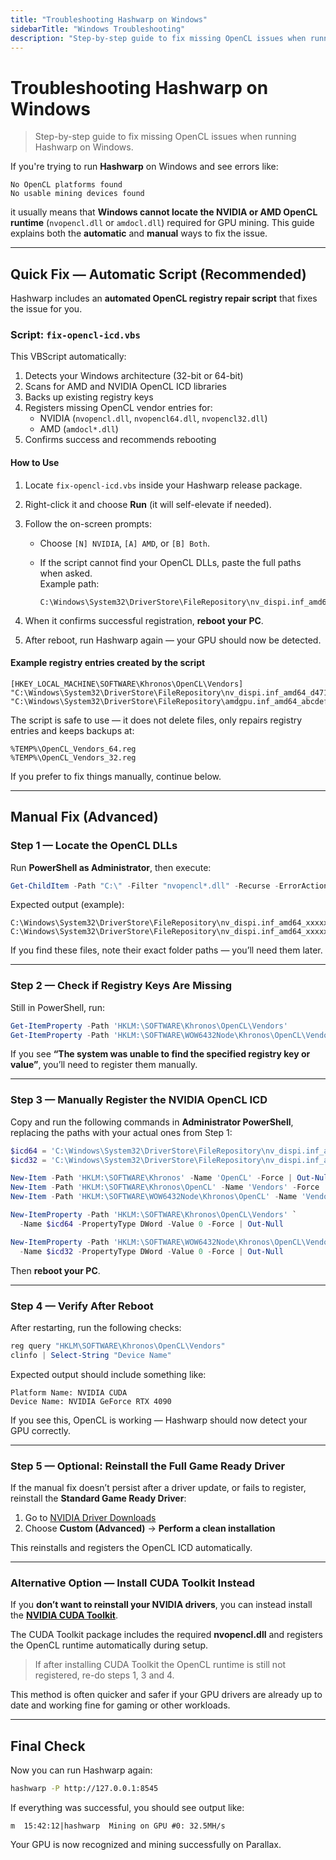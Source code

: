 ```yaml
---
title: "Troubleshooting Hashwarp on Windows"
sidebarTitle: "Windows Troubleshooting"
description: "Step-by-step guide to fix missing OpenCL issues when running Hashwarp on Windows."
---
```


# Troubleshooting Hashwarp on Windows

> Step-by-step guide to fix missing OpenCL issues when running Hashwarp on Windows.

If you're trying to run **Hashwarp** on Windows and see errors like:

```
No OpenCL platforms found
No usable mining devices found
```

it usually means that **Windows cannot locate the NVIDIA or AMD OpenCL runtime** (`nvopencl.dll` or `amdocl.dll`) required for GPU mining. This guide explains both the **automatic** and **manual** ways to fix the issue.

---

## Quick Fix — Automatic Script (Recommended)

Hashwarp includes an **automated OpenCL registry repair script** that fixes the issue for you.

### Script: `fix-opencl-icd.vbs`

This VBScript automatically:

1. Detects your Windows architecture (32-bit or 64-bit)
2. Scans for AMD and NVIDIA OpenCL ICD libraries
3. Backs up existing registry keys
4. Registers missing OpenCL vendor entries for:
   - NVIDIA (`nvopencl.dll`, `nvopencl64.dll`, `nvopencl32.dll`)
   - AMD (`amdocl*.dll`)
5. Confirms success and recommends rebooting

#### How to Use

1. Locate `fix-opencl-icd.vbs` inside your Hashwarp release package.  
2. Right-click it and choose **Run** (it will self-elevate if needed).  
3. Follow the on-screen prompts:
   - Choose `[N] NVIDIA`, `[A] AMD`, or `[B] Both`.
   - If the script cannot find your OpenCL DLLs, paste the full paths when asked.  
     Example path:

     ```
     C:\Windows\System32\DriverStore\FileRepository\nv_dispi.inf_amd64_xxxxx\nvopencl64.dll
     ```

4. When it confirms successful registration, **reboot your PC**.
5. After reboot, run Hashwarp again — your GPU should now be detected.

#### Example registry entries created by the script

```
[HKEY_LOCAL_MACHINE\SOFTWARE\Khronos\OpenCL\Vendors]
"C:\Windows\System32\DriverStore\FileRepository\nv_dispi.inf_amd64_d471cab2f241c3c2\nvopencl64.dll"=dword:00000000
"C:\Windows\System32\DriverStore\FileRepository\amdgpu.inf_amd64_abcdef1234567890\amdocl64.dll"=dword:00000000
```

The script is safe to use — it does not delete files, only repairs registry entries and keeps backups at:

```
%TEMP%\OpenCL_Vendors_64.reg
%TEMP%\OpenCL_Vendors_32.reg
```

If you prefer to fix things manually, continue below.

---

## Manual Fix (Advanced)

### Step 1 — Locate the OpenCL DLLs

Run **PowerShell as Administrator**, then execute:

```powershell  theme={null}
Get-ChildItem -Path "C:\" -Filter "nvopencl*.dll" -Recurse -ErrorAction SilentlyContinue
```

Expected output (example):

```
C:\Windows\System32\DriverStore\FileRepository\nv_dispi.inf_amd64_xxxxx\nvopencl64.dll
C:\Windows\System32\DriverStore\FileRepository\nv_dispi.inf_amd64_xxxxx\nvopencl32.dll
```

If you find these files, note their exact folder paths — you’ll need them later.

---

### Step 2 — Check if Registry Keys Are Missing

Still in PowerShell, run:

```powershell  theme={null}
Get-ItemProperty -Path 'HKLM:\SOFTWARE\Khronos\OpenCL\Vendors'
Get-ItemProperty -Path 'HKLM:\SOFTWARE\WOW6432Node\Khronos\OpenCL\Vendors'
```

If you see **“The system was unable to find the specified registry key or value”**, you’ll need to register them manually.

---

### Step 3 — Manually Register the NVIDIA OpenCL ICD

Copy and run the following commands in **Administrator PowerShell**, replacing the paths with your actual ones from Step 1:

```powershell  theme={null}
$icd64 = 'C:\Windows\System32\DriverStore\FileRepository\nv_dispi.inf_amd64_xxxxx\nvopencl64.dll'
$icd32 = 'C:\Windows\System32\DriverStore\FileRepository\nv_dispi.inf_amd64_xxxxx\nvopencl32.dll'

New-Item -Path 'HKLM:\SOFTWARE\Khronos' -Name 'OpenCL' -Force | Out-Null
New-Item -Path 'HKLM:\SOFTWARE\Khronos\OpenCL' -Name 'Vendors' -Force | Out-Null
New-Item -Path 'HKLM:\SOFTWARE\WOW6432Node\Khronos\OpenCL' -Name 'Vendors' -Force | Out-Null

New-ItemProperty -Path 'HKLM:\SOFTWARE\Khronos\OpenCL\Vendors' `
  -Name $icd64 -PropertyType DWord -Value 0 -Force | Out-Null

New-ItemProperty -Path 'HKLM:\SOFTWARE\WOW6432Node\Khronos\OpenCL\Vendors' `
  -Name $icd32 -PropertyType DWord -Value 0 -Force | Out-Null
```

Then **reboot your PC**.

---

### Step 4 — Verify After Reboot

After restarting, run the following checks:

```powershell  theme={null}
reg query "HKLM\SOFTWARE\Khronos\OpenCL\Vendors"
clinfo | Select-String "Device Name"
```

Expected output should include something like:

```
Platform Name: NVIDIA CUDA
Device Name: NVIDIA GeForce RTX 4090
```

If you see this, OpenCL is working — Hashwarp should now detect your GPU correctly.

---

### Step 5 — Optional: Reinstall the Full Game Ready Driver

If the manual fix doesn’t persist after a driver update, or fails to register, reinstall the **Standard Game Ready Driver**:

1. Go to [NVIDIA Driver Downloads](https://www.nvidia.com/Download/index.aspx)
2. Choose **Custom (Advanced)** → **Perform a clean installation**

This reinstalls and registers the OpenCL ICD automatically.

---

### Alternative Option — Install CUDA Toolkit Instead

If you **don’t want to reinstall your NVIDIA drivers**, you can instead install the **[NVIDIA CUDA Toolkit](https://developer.nvidia.com/cuda-downloads)**.

The CUDA Toolkit package includes the required **nvopencl.dll** and registers the OpenCL runtime automatically during setup.

> If after installing CUDA Toolkit the OpenCL runtime is still not registered, re-do steps 1, 3 and 4.

This method is often quicker and safer if your GPU drivers are already up to date and working fine for gaming or other workloads.

---

## Final Check

Now you can run Hashwarp again:

```bash  theme={null}
hashwarp -P http://127.0.0.1:8545
```

If everything was successful, you should see output like:

```
m  15:42:12|hashwarp  Mining on GPU #0: 32.5MH/s
```

Your GPU is now recognized and mining successfully on Parallax.
